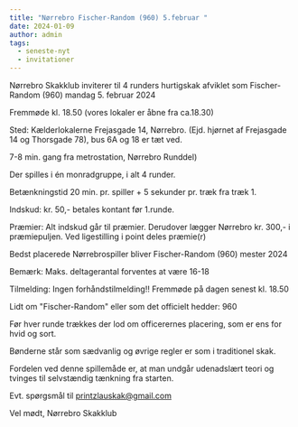 ```yaml
---
title: "Nørrebro Fischer-Random (960) 5.februar "
date: 2024-01-09
author: admin
tags:
  - seneste-nyt
  - invitationer
---
```

Nørrebro Skakklub inviterer til 4 runders hurtigskak afviklet som Fischer-Random (960) mandag 5. februar 2024





Fremmøde kl. 18.50 (vores lokaler er åbne fra ca.18.30)

 

Sted: Kælderlokalerne Frejasgade 14, Nørrebro. (Ejd. hjørnet af Frejasgade 14 og Thorsgade 78), bus 6A og 18 er tæt ved.

7-8 min. gang fra metrostation, Nørrebro Runddel)

 

Der spilles i én monradgruppe, i alt  4 runder. 

Betænkningstid 20 min. pr. spiller + 5 sekunder pr. træk fra træk 1.

Indskud: kr. 50,- betales kontant før 1.runde.

Præmier: Alt indskud går til præmier. Derudover lægger Nørrebro kr. 300,- i præmiepuljen. Ved ligestilling i point deles præmie(r) 

Bedst placerede Nørrebrospiller bliver Fischer-Random (960) mester 2024

Bemærk: Maks. deltagerantal forventes at være 16-18 

Tilmelding: Ingen forhåndstilmelding!! Fremmøde på dagen senest kl. 18.50

Lidt om "Fischer-Random" eller som det officielt hedder: 960

Før hver runde trækkes der lod om officerernes placering, som er ens for hvid og sort. 

Bønderne står som sædvanlig og øvrige regler er som i traditionel skak.

Fordelen ved denne spillemåde er, at man undgår udenadslært teori og tvinges til selvstændig tænkning fra starten. 

Evt. spørgsmål til printzlauskak@gmail.com

Vel mødt, Nørrebro Skakklub
